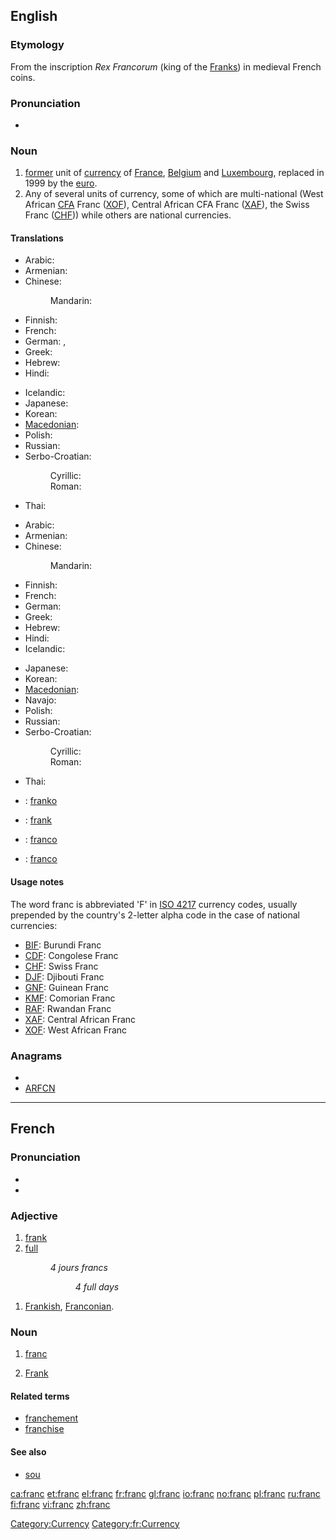 {{also|Franc}}
==English==

===Etymology===
From the inscription ''Rex Francorum'' (king of the [[Frank]]s) in medieval French coins.

===Pronunciation===
* {{IPA|/fɹæŋk/}}

===Noun===
{{wikipedia}}
{{en-noun}}

# [[former]] unit of [[currency]] of [[France]], [[Belgium]] and [[Luxembourg]], replaced in 1999 by the [[euro]].
# Any of several units of currency, some of which are multi-national (West African [[CFA]] Franc ([[XOF]]), Central African CFA Franc ([[XAF]]), the Swiss Franc ([[CHF]])) while others are national currencies.

====Translations====
{{trans-top|former currency of France and Belgium}}
* Arabic: {{t|ar|فرنك|m|tr=frank}}
* Armenian: {{t-|hy|ֆրանկ|tr=frank}}
* Chinese:
*: Mandarin: {{t|cmn|法郎|tr=fǎláng|sc=Hani}}
* Finnish: {{t-|fi|frangi}}
* French: {{t+|fr|franc|m}}
* German: {{t-|de|Franc|m}}, {{t+|de|Franken|m}}
* Greek: {{t|el|φράγκο|m|tr=fránko}}
* Hebrew: {{t|he|פרנק}}
* Hindi: {{t|hi|फ्रैंक|tr=phraiṅk|xs=Hindi}}
{{trans-mid}}
* Icelandic: {{t|is|franki|m}}
* Japanese: {{t|ja|フラン|tr=furan}}
* Korean: {{t+|ko|프랑|tr=peulang|sc=Hang}}
* [[Macedonian]]: {{t|mk|франк|m|tr=frank}}
* Polish: {{l|pl|frank}} {{m}}
* Russian: {{t|ru|франк|m|tr=frank}}
* Serbo-Croatian:
*: Cyrillic: {{tø|sh|франак|m|alt=фра̏нак|sc=Cyrl|xs=Serbo-Croatian}}
*: Roman: {{tø|sh|franak|m|alt=frȁnak|xs=Serbo-Croatian}}
* Thai: {{t|th|ฟรังค์|tr=for-rang }}
{{trans-bottom}}

{{trans-top|current currency of Switzerland}}
* Arabic: {{t|ar|فرنك|m|tr=frank}}
* Armenian: {{t-|hy|ֆրանկ|tr=frank}}
* Chinese:
*: Mandarin: {{t|cmn|法郎|tr=fǎláng|sc=Hani}}
* Finnish: {{t-|fi|frangi}}
* French: {{t+|fr|franc|m}}
* German: {{t+|de|Franken|m}}
* Greek: {{t|el|φράγκο|m|tr=fránko}}
* Hebrew: {{t|he|פרנק}}
* Hindi: {{t|hi|फ्रैंक|tr=phraiṅk|xs=Hindi}}
* Icelandic: {{t|is|franki|m}}
{{trans-mid}}
* Japanese: {{t|ja|フラン|tr=furan}}
* Korean: {{t+|ko|프랑|tr=peulang|sc=Hang}}
* [[Macedonian]]: {{t|mk|франк|m|tr=frank}}
* Navajo: {{tø|nv|Swis bikéyah bi-fwą}}
* Polish: {{l|pl|frank}} {{m}}
* Russian: {{t|ru|франк|m|tr=frank}}
* Serbo-Croatian:
*: Cyrillic: {{tø|sh|франак|m|alt=фра̏нак|sc=Cyrl|xs=Serbo-Croatian}}
*: Roman: {{tø|sh|franak|m|alt=frȁnak|xs=Serbo-Croatian}}
* Thai: {{t|th|ฟรังค์|tr=for-rang }}
{{trans-bottom}}

{{checktrans-top}}
* {{ttbc|Esperanto}}: [[franko]]
* {{ttbc|Estonian}}: [[frank]]
* {{ttbc|Italian}}: [[franco]] {{m}}
* {{ttbc|Spanish}}: [[franco]] {{m}}
{{trans-bottom}}

====Usage notes====
The word franc is abbreviated 'F' in [[w:ISO 4217|ISO 4217]] currency codes, usually prepended by the country's 2-letter alpha code in the case of national currencies:
* [[BIF]]: Burundi Franc
* [[CDF]]: Congolese Franc
* [[CHF]]: Swiss Franc
* [[DJF]]: Djibouti Franc
* [[GNF]]: Guinean Franc
* [[KMF]]: Comorian Franc
* [[RAF]]: Rwandan Franc
* [[XAF]]: Central African Franc
* [[XOF]]: West African Franc

===Anagrams===
* {{alphagram|acfnr}}
* [[ARFCN#English|ARFCN]]

[[Category:Currency]]

----

==French==

===Pronunciation===
* {{audio|Fr-franc.ogg|audio}}
* {{IPA|/fʀɑ̃/|lang=fr}}

===Adjective===
{{fr-adj|feminine=franche}}

# [[frank]]
# [[full]]
#: ''4 jours francs''
#:: ''4 full days''

{{fr-adj|feminine=franque}}

# [[Frankish]], [[Franconian]].

===Noun===
{{fr-noun|m}}

# {{money|lang=fr}} [[#English|franc]]
# [[Frank]]

====Related terms====
* [[franchement]]
* [[franchise]]

====See also====
* {{sense|money}} [[sou]]

[[Category:fr:Currency]]

[[ca:franc]]
[[et:franc]]
[[el:franc]]
[[fr:franc]]
[[gl:franc]]
[[io:franc]]
[[no:franc]]
[[pl:franc]]
[[ru:franc]]
[[fi:franc]]
[[vi:franc]]
[[zh:franc]]